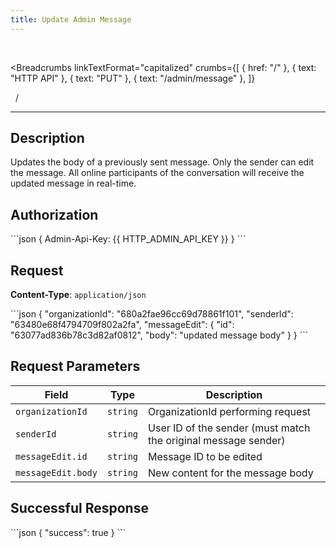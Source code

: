 ```yaml
---
title: Update Admin Message
---
```


<br />



<Breadcrumbs
  linkTextFormat="capitalized"
  crumbs={[
    { href: "/" },
    { text: "HTTP API" },
    { text: "PUT" },
    { text: "/admin/message" },
  ]}
>
  <Icon slot="index" name="seti:powershell" />
  <span slot="separator">&nbsp;&nbsp;/&nbsp;</span>
</Breadcrumbs>

---


## Description

> <Badge text="PUT" variant="caution" size="large" />
> <Badge text="/admin/message" size="large" />

Updates the body of a previously sent message. Only the sender can edit the message. All online participants of the conversation will receive the updated message in real-time.

## Authorization

<Tabs>
  <TabItem label="Header">
    ```json 
    { Admin-Api-Key: {{ HTTP_ADMIN_API_KEY }} }
    ```
  </TabItem>
</Tabs>

## Request

**Content-Type**: `application/json`

<Tabs>
  <TabItem label="Request">
```json
{
  "organizationId": "680a2fae96cc69d78861f101",
  "senderId": "63480e68f4794709f802a2fa",
  "messageEdit": {
    "id": "63077ad836b78c3d82af0812",
    "body": "updated message body"
  }
}
```
  </TabItem>  
</Tabs>

## Request Parameters

| Field              | Type     | Description                                                    |
| ------------------ | -------- | -------------------------------------------------------------- |
| `organizationId`   | `string` | OrganizationId performing request                              |
| `senderId`         | `string` | User ID of the sender (must match the original message sender) |
| `messageEdit.id`   | `string` | Message ID to be edited                                        |
| `messageEdit.body` | `string` | New content for the message body                               |

## Successful Response

<Tabs>
  <TabItem label="Response">
```json
{
  "success": true
}
```
  </TabItem>  
</Tabs>

<script
  src="https://giscus.app/client.js"
  data-repo="Oleksandr1414/cathedra-slytherin"
  data-repo-id="R_kgDOI8uafg"
  data-category="[ВВЕДІТЬ CATEGORY NAME]"
  data-category-id="[ВВЕДІТЬ CATEGORY ID]"
  data-mapping="pathname"
  data-strict="0"
  data-reactions-enabled="1"
  data-emit-metadata="0"
  data-input-position="bottom"
  data-theme="preferred_color_scheme"
  data-lang="uk"
  crossorigin="anonymous"
  async
></script>
